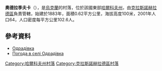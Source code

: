 {{coord|49|11|59|N|35|32|24|E|scale:100000_region:UA|display=title}}

'''奧德拉季夫卡'''（{{lang-uk|Одрадівка}}），是[[烏克蘭|烏克蘭]]的村落，位於該國東部[[哈爾科夫州|哈爾科夫州]]，由[[克拉斯諾赫拉德區|克拉斯諾赫拉德區]]負責管轄，始建於1883年，面積0.62平方公里，海拔高度100米，2001年人口64，人口密度每平方公里102.6人。

==參考資料==
*[http://w1.c1.rada.gov.ua/pls/z7502/A005?rdat1=09.01.2009&rf7571=33420 Одрадівка]{{dead link|date=2017年12月 |bot=InternetArchiveBot |fix-attempted=yes }}
* [http://weather.in.ua/ua/har'kovskaja/18492 Погода в селі Одрадівка]{{Wayback|url=http://weather.in.ua/ua/har%27kovskaja/18492 |date=20160323024047 }}

{{DEFAULTSORT:Одрадівка}}
[[Category:哈爾科夫州村落|Category:哈爾科夫州村落]]
[[Category:克拉斯諾赫拉德區村落|Category:克拉斯諾赫拉德區村落]]


{{Kharkiv-geo-stub}}